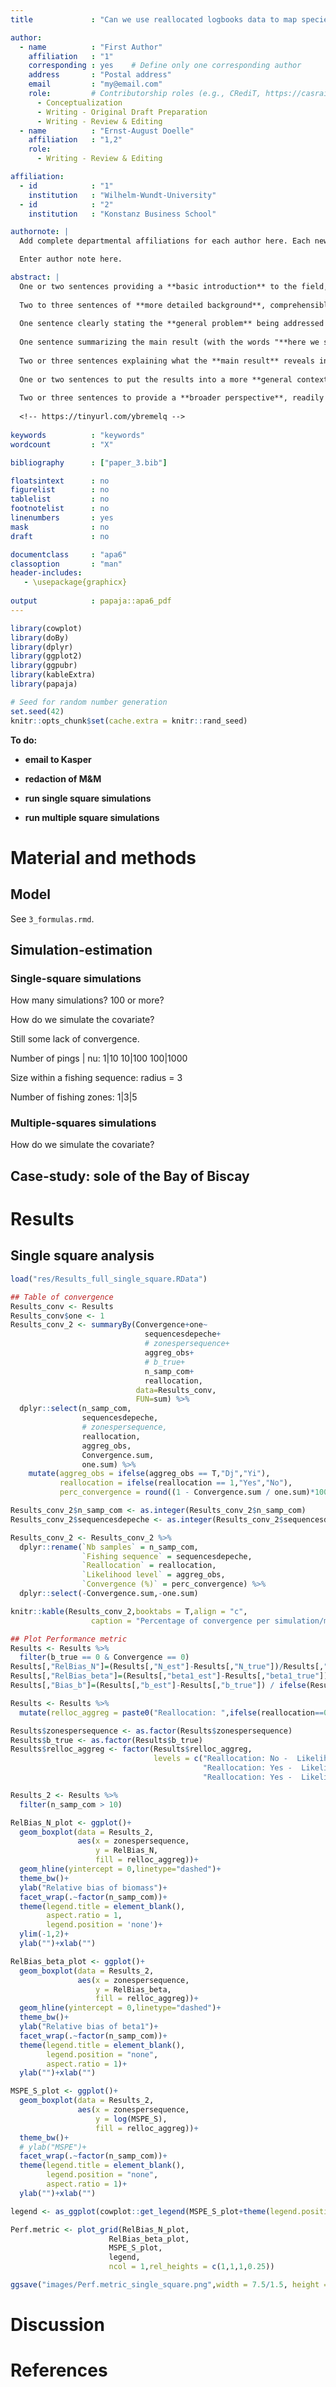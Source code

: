 ```yaml
---
title             : "Can we use reallocated logbooks data to map species distribution habitats?"

author: 
  - name          : "First Author"
    affiliation   : "1"
    corresponding : yes    # Define only one corresponding author
    address       : "Postal address"
    email         : "my@email.com"
    role:         # Contributorship roles (e.g., CRediT, https://casrai.org/credit/)
      - Conceptualization
      - Writing - Original Draft Preparation
      - Writing - Review & Editing
  - name          : "Ernst-August Doelle"
    affiliation   : "1,2"
    role:
      - Writing - Review & Editing

affiliation:
  - id            : "1"
    institution   : "Wilhelm-Wundt-University"
  - id            : "2"
    institution   : "Konstanz Business School"

authornote: |
  Add complete departmental affiliations for each author here. Each new line herein must be indented, like this line.

  Enter author note here.

abstract: |
  One or two sentences providing a **basic introduction** to the field,  comprehensible to a scientist in any discipline.
  
  Two to three sentences of **more detailed background**, comprehensible  to scientists in related disciplines.
  
  One sentence clearly stating the **general problem** being addressed by  this particular study.
  
  One sentence summarizing the main result (with the words "**here we show**" or their equivalent).
  
  Two or three sentences explaining what the **main result** reveals in direct comparison to what was thought to be the case previously, or how the  main result adds to previous knowledge.
  
  One or two sentences to put the results into a more **general context**.
  
  Two or three sentences to provide a **broader perspective**, readily comprehensible to a scientist in any discipline.
  
  <!-- https://tinyurl.com/ybremelq -->
  
keywords          : "keywords"
wordcount         : "X"

bibliography      : ["paper_3.bib"]

floatsintext      : no
figurelist        : no
tablelist         : no
footnotelist      : no
linenumbers       : yes
mask              : no
draft             : no

documentclass     : "apa6"
classoption       : "man"
header-includes:
   - \usepackage{graphicx}
   
output            : papaja::apa6_pdf
---
```


```r
library(cowplot)
library(doBy)
library(dplyr)
library(ggplot2)
library(ggpubr)
library(kableExtra)
library(papaja)
```

```r
# Seed for random number generation
set.seed(42)
knitr::opts_chunk$set(cache.extra = knitr::rand_seed)
```


**To do:**

- **email to Kasper**

- **redaction of M&M**

- **run single square simulations**

- **run multiple square simulations**


# Material and methods

## Model


See `3_formulas.rmd`.


## Simulation-estimation

### Single-square simulations

How many simulations? 100 or more?

How do we simulate the covariate?

Still some lack of convergence.

Number of pings | nu:
1|10
10|100
100|1000

Size within a fishing sequence: radius = 3

Number of fishing zones: 1|3|5


### Multiple-squares simulations

How do we simulate the covariate?



## Case-study: sole of the Bay of Biscay



# Results

## Single square analysis

```r

load("res/Results_full_single_square.RData")

## Table of convergence
Results_conv <- Results
Results_conv$one <- 1
Results_conv_2 <- summaryBy(Convergence+one~
                              sequencesdepeche+
                              # zonespersequence+
                              aggreg_obs+
                              # b_true+
                              n_samp_com+
                              reallocation,
                            data=Results_conv,
                            FUN=sum) %>%
  dplyr::select(n_samp_com,
                sequencesdepeche,
                # zonespersequence,
                reallocation,
                aggreg_obs,
                Convergence.sum,
                one.sum) %>%
    mutate(aggreg_obs = ifelse(aggreg_obs == T,"Dj","Yi"),
           reallocation = ifelse(reallocation == 1,"Yes","No"),
           perc_convergence = round((1 - Convergence.sum / one.sum)*100,digits = 3))

Results_conv_2$n_samp_com <- as.integer(Results_conv_2$n_samp_com)
Results_conv_2$sequencesdepeche <- as.integer(Results_conv_2$sequencesdepeche)

Results_conv_2 <- Results_conv_2 %>%
  dplyr::rename(`Nb samples` = n_samp_com,
                `Fishing sequence` = sequencesdepeche,
                `Reallocation` = reallocation,
                `Likelihood level` = aggreg_obs,
                `Convergence (%)` = perc_convergence) %>%
  dplyr::select(-Convergence.sum,-one.sum)

knitr::kable(Results_conv_2,booktabs = T,align = "c",
                  caption = "Percentage of convergence per simulation/model configuration")

```



```r

## Plot Performance metric
Results <- Results %>%
  filter(b_true == 0 & Convergence == 0)
Results[,"RelBias_N"]=(Results[,"N_est"]-Results[,"N_true"])/Results[,"N_true"]
Results[,"RelBias_beta"]=(Results[,"beta1_est"]-Results[,"beta1_true"])/Results[,"beta1_true"]
Results[,"Bias_b"]=(Results[,"b_est"]-Results[,"b_true"]) / ifelse(Results[,"b_true"] != 0,Results[,"b_true"],1)

Results <- Results %>%
  mutate(relloc_aggreg = paste0("Reallocation: ",ifelse(reallocation==0,"No","Yes")," -  Likelihood: ",ifelse(aggreg_obs==T,"Dj","Yi")))

Results$zonespersequence <- as.factor(Results$zonespersequence)
Results$b_true <- as.factor(Results$b_true)
Results$relloc_aggreg <- factor(Results$relloc_aggreg,
                                levels = c("Reallocation: No -  Likelihood: Yi",
                                           "Reallocation: Yes -  Likelihood: Yi",
                                           "Reallocation: Yes -  Likelihood: Dj"))

Results_2 <- Results %>%
  filter(n_samp_com > 10)

RelBias_N_plot <- ggplot()+
  geom_boxplot(data = Results_2,
               aes(x = zonespersequence,
                   y = RelBias_N,
                   fill = relloc_aggreg))+
  geom_hline(yintercept = 0,linetype="dashed")+
  theme_bw()+
  ylab("Relative bias of biomass")+
  facet_wrap(.~factor(n_samp_com))+
  theme(legend.title = element_blank(),
        aspect.ratio = 1,
        legend.position = 'none')+
  ylim(-1,2)+
  ylab("")+xlab("")

RelBias_beta_plot <- ggplot()+
  geom_boxplot(data = Results_2,
               aes(x = zonespersequence,
                   y = RelBias_beta,
                   fill = relloc_aggreg))+
  geom_hline(yintercept = 0,linetype="dashed")+
  theme_bw()+
  ylab("Relative bias of beta1")+
  facet_wrap(.~factor(n_samp_com))+
  theme(legend.title = element_blank(),
        legend.position = "none",
        aspect.ratio = 1)+
  ylab("")+xlab("")

MSPE_S_plot <- ggplot()+
  geom_boxplot(data = Results_2,
               aes(x = zonespersequence,
                   y = log(MSPE_S),
                   fill = relloc_aggreg))+
  theme_bw()+
  # ylab("MSPE")+
  facet_wrap(.~factor(n_samp_com))+
  theme(legend.title = element_blank(),
        legend.position = "none",
        aspect.ratio = 1)+
  ylab("")+xlab("")

legend <- as_ggplot(cowplot::get_legend(MSPE_S_plot+theme(legend.position="right",legend.title = element_blank())))

Perf.metric <- plot_grid(RelBias_N_plot,
                      RelBias_beta_plot,
                      MSPE_S_plot,
                      legend,
                      ncol = 1,rel_heights = c(1,1,1,0.25))

ggsave("images/Perf.metric_single_square.png",width = 7.5/1.5, height = 15/1.5)

```


# Discussion


\newpage

# References

\begingroup
\setlength{\parindent}{-0.5in}
\setlength{\leftskip}{0.5in}

<div id="refs" custom-style="Bibliography"></div>
\endgroup
